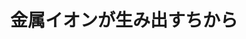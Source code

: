 ﻿---
title: "金属イオンが生み出すちから"
category: "生命理工学院"
vol: 74
interviewee: "蒲池 利章"
url: "kamachi.bio.titech.ac.jp"
tags: ["合成","血液","金属","タンパク","測定"]
pdf: "74-3-kamachi.pdf"
career: ""
preface: "金属イオンは化合物と結合することによって、その化合物に特異な性質を生じさせることがある。たとえば、私たちの血液中に存在するヘモグロビンというタンパク質は鉄イオンを含み、酸素と結合したり、解離したりするという性質をもっている。蒲池研究室では、このような金属イオンを含む化合物を主に研究している。蒲池研究室では、メタノール合成の効率化と酸素濃度の測定法を、金属イオンを含む化合物を用いることで実現することを目標としている。本稿では、この二つの研究について紹介する。"
---
